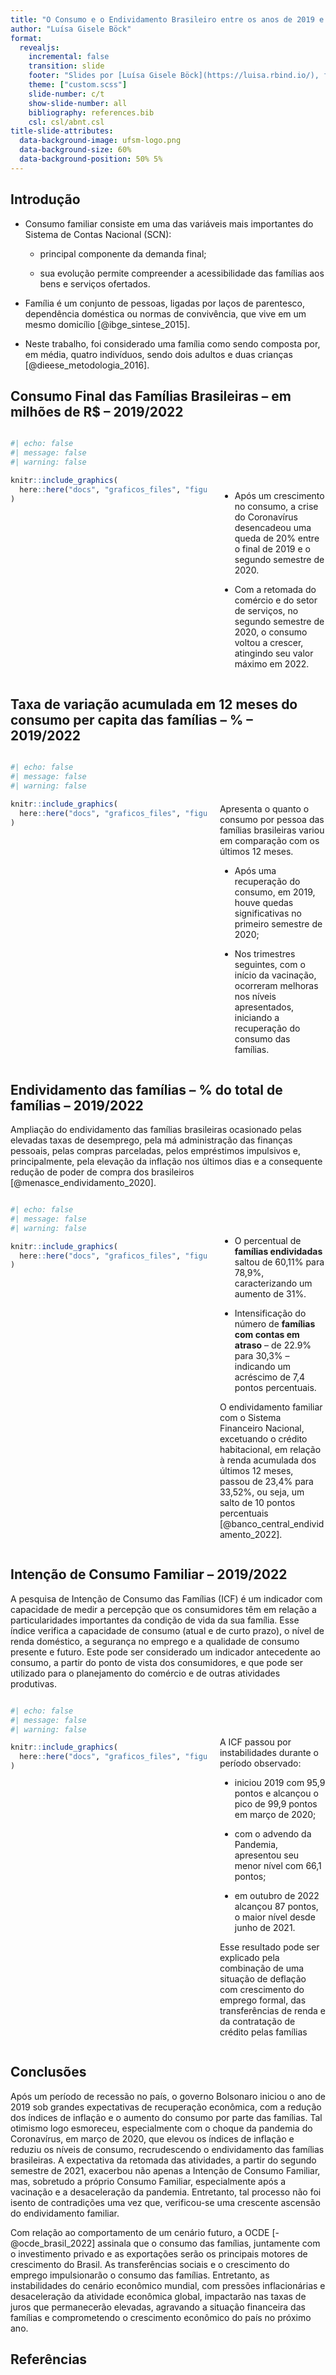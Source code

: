```yaml
---
title: "O Consumo e o Endividamento Brasileiro entre os anos de 2019 e 2022"
author: "Luísa Gisele Böck"
format: 
  revealjs: 
    incremental: false
    transition: slide
    footer: "Slides por [Luísa Gisele Böck](https://luisa.rbind.io/), feito com [Quarto](https://quarto.org/docs/presentations/revealjs/index.html). Código disponível no [GitHub](https://github.com/lgiselebock/ufsm-lab-boletim)."
    theme: ["custom.scss"]
    slide-number: c/t
    show-slide-number: all
    bibliography: references.bib
    csl: csl/abnt.csl
title-slide-attributes: 
  data-background-image: ufsm-logo.png
  data-background-size: 60%
  data-background-position: 50% 5%
---
```


## Introdução {.center}

- Consumo familiar consiste em uma das variáveis mais importantes do Sistema de Contas Nacional (SCN):

  - principal componente da demanda final;
  
  - sua evolução permite compreender a acessibilidade das famílias aos bens e serviços ofertados.

- Família é um conjunto de pessoas, ligadas por laços de parentesco, dependência doméstica ou normas de convivência, que vive em um mesmo domicílio [@ibge_sintese_2015].

- Neste trabalho, foi considerado uma família como sendo composta por, em média, quatro indivíduos, sendo dois adultos e duas crianças [@dieese_metodologia_2016].


## Consumo Final das Famílias Brasileiras – em milhões de R$ – 2019/2022 {.smaller}

::: columns
::: {.column width="65%"}

```r

#| echo: false
#| message: false
#| warning: false

knitr::include_graphics(
  here::here("docs", "graficos_files", "figure-html", "figura-01-1.png")
)

```

:::

::: {.column width="35%"}

<br>
<br>
<br>
<br>

- Após um crescimento no consumo, a crise do Coronavírus desencadeou uma queda de 20% entre o final de 2019 e o segundo semestre de 2020.

- Com a retomada do comércio e do setor de serviços, no segundo semestre de 2020, o consumo voltou a crescer, atingindo seu valor máximo em 2022.

:::
:::


## Taxa de variação acumulada em 12 meses do consumo per capita das famílias – % – 2019/2022 {.smaller}

::: columns
::: {.column width="65%"}

```r

#| echo: false
#| message: false
#| warning: false

knitr::include_graphics(
  here::here("docs", "graficos_files", "figure-html", "figura-02-1.png")
)

```

:::

::: {.column width="35%"}

<br>
<br>
<br>

Apresenta o quanto o consumo por pessoa das famílias brasileiras variou em comparação com os últimos 12 meses. 

- Após uma recuperação do consumo, em 2019, houve quedas significativas no primeiro semestre de 2020;

- Nos trimestres seguintes, com o início da vacinação, ocorreram melhoras nos níveis apresentados, iniciando a recuperação do consumo das famílias.

:::
:::


## Endividamento das famílias – % do total de famílias – 2019/2022 {.smaller}

Ampliação do endividamento das famílias brasileiras ocasionado pelas elevadas taxas de desemprego, pela má administração das finanças pessoais, pelas compras parceladas, pelos empréstimos impulsivos e, principalmente, pela elevação da inflação nos últimos dias e a consequente redução de poder de compra dos brasileiros [@menasce_endividamento_2020].

::: columns
::: {.column width="65%"}

```r

#| echo: false
#| message: false
#| warning: false

knitr::include_graphics(
  here::here("docs", "graficos_files", "figure-html", "figura-03-1.png")
)

```

:::

::: {.column width="35%"}

<br>
<br>

- O percentual de **famílias endividadas** saltou de 60,11% para 78,9%, caracterizando um aumento de 31%.

- Intensificação do número de **famílias com contas em atraso** -- de 22.9% para 30,3% -- indicando um acréscimo de 7,4 pontos percentuais.

O endividamento familiar com o Sistema Financeiro Nacional, excetuando o crédito habitacional, em relação à renda acumulada dos últimos 12 meses, passou de 23,4% para 33,52%, ou seja, um salto de 10 pontos percentuais [@banco_central_endividamento_2022]. 

:::
:::


## Intenção de Consumo Familiar – 2019/2022 {.smaller}

A pesquisa de Intenção de Consumo das Famílias (ICF) é um indicador com capacidade de medir a percepção que os consumidores têm em relação a particularidades importantes da condição de vida da sua família. Esse índice verifica a capacidade de consumo (atual e de curto prazo), o nível de renda doméstico, a segurança no emprego e a qualidade de consumo presente e futuro. Este pode ser considerado um indicador antecedente ao consumo, a partir do ponto de vista dos consumidores, e que pode ser utilizado para o planejamento do comércio e de outras atividades produtivas.

::: columns
::: {.column width="65%"}

```r

#| echo: false
#| message: false
#| warning: false

knitr::include_graphics(
  here::here("docs", "graficos_files", "figure-html", "figura-04-1.png")
)

```

:::

::: {.column width="35%"}

<br>
<br>

A ICF passou por instabilidades durante o período observado:

  - iniciou 2019 com 95,9 pontos e alcançou o pico de 99,9 pontos em março de 2020;
  
  - com o advendo da Pandemia, apresentou seu menor nível com 66,1 pontos;
  
  - em outubro de 2022 alcançou 87 pontos, o maior nível desde junho de 2021.
  
Esse resultado pode ser explicado pela combinação de uma situação de deflação com crescimento do emprego formal, das transferências de renda e da contratação de crédito pelas famílias

:::
:::


## Conclusões {.center}

Após um período de recessão no país, o governo Bolsonaro iniciou o ano de 2019 sob grandes expectativas de recuperação econômica, com a redução dos índices de inflação e o aumento do consumo por parte das famílias. Tal otimismo logo esmoreceu, especialmente com o choque da pandemia do Coronavírus, em março de 2020, que elevou os índices de inflação e reduziu os níveis de consumo, recrudescendo o endividamento das famílias brasileiras. A expectativa da retomada das atividades, a partir do segundo semestre de 2021, exacerbou não apenas a Intenção de Consumo Familiar, mas, sobretudo a próprio Consumo Familiar, especialmente após a vacinação e a desaceleração da pandemia. Entretanto, tal processo não foi isento de contradições uma vez que, verificou-se uma crescente ascensão do endividamento familiar.	

Com relação ao comportamento de um cenário futuro, a OCDE [-@ocde_brasil_2022] assinala que o consumo das famílias, juntamente com o investimento privado e as exportações serão os principais motores de crescimento do Brasil. As transferências sociais e o crescimento do emprego impulsionarão o consumo das famílias. Entretanto, as instabilidades do cenário econômico mundial, com pressões inflacionárias e desaceleração da atividade econômica global, impactarão nas taxas de juros que permanecerão elevadas, agravando a situação financeira das famílias e comprometendo o crescimento econômico do país no próximo ano.


## Referências {.center}
